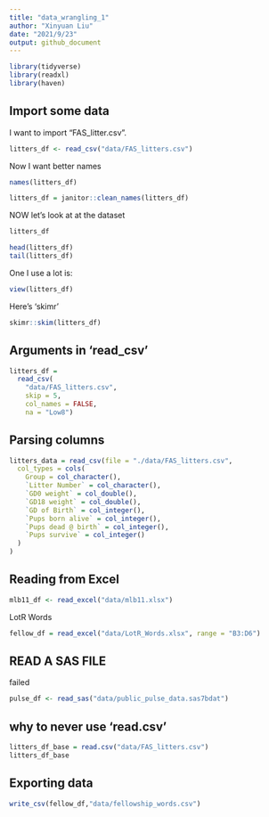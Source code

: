 ```yaml
---
title: "data_wrangling_1"
author: "Xinyuan Liu"
date: "2021/9/23"
output: github_document
---
```


```r
library(tidyverse)
library(readxl)
library(haven)
```

## Import some data

I want to import "FAS_litter.csv".


```r
litters_df <- read_csv("data/FAS_litters.csv")
```

Now I want better names

```r
names(litters_df)

litters_df = janitor::clean_names(litters_df)
```

NOW let's look at at the dataset

```r
litters_df

head(litters_df)
tail(litters_df)
```

One I use a lot is:

```r
view(litters_df)
```

Here's 'skimr'
```r
skimr::skim(litters_df)

```

## Arguments in 'read_csv'

```r
litters_df = 
  read_csv(
    "data/FAS_litters.csv",
    skip = 5,
    col_names = FALSE,
    na = "Low8")
```

## Parsing columns

```r
litters_data = read_csv(file = "./data/FAS_litters.csv",
  col_types = cols(
    Group = col_character(),
    `Litter Number` = col_character(),
    `GD0 weight` = col_double(),
    `GD18 weight` = col_double(),
    `GD of Birth` = col_integer(),
    `Pups born alive` = col_integer(),
    `Pups dead @ birth` = col_integer(),
    `Pups survive` = col_integer()
  )
)

```

## Reading from Excel

```r
mlb11_df <- read_excel("data/mlb11.xlsx")

```

LotR Words

```r

fellow_df = read_excel("data/LotR_Words.xlsx", range = "B3:D6")
```

## READ A SAS FILE
 failed
```r
pulse_df <- read_sas("data/public_pulse_data.sas7bdat")

```

## why to never use 'read.csv'


```r
litters_df_base = read.csv("data/FAS_litters.csv")
litters_df_base
```

## Exporting data

```r
write_csv(fellow_df,"data/fellowship_words.csv")
```

